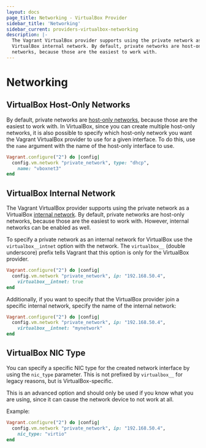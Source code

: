 ```yaml
---
layout: docs
page_title: Networking - VirtualBox Provider
sidebar_title: 'Networking'
sidebar_current: providers-virtualbox-networking
description: |-
  The Vagrant VirtualBox provider supports using the private network as a
  VirtualBox internal network. By default, private networks are host-only
  networks, because those are the easiest to work with.
---
```


# Networking

## VirtualBox Host-Only Networks

By default, private networks are [host-only networks](https://www.virtualbox.org/manual/ch06.html#network_hostonly),
because those are the easiest to work with. In VirtualBox, since you can
create multiple host-only networks, it is also possible to specify which
host-only network you want the Vagrant VirtualBox provider to use for
a given interface. To do this, use the `name` argument with the name of
the host-only interface to use.

```ruby
Vagrant.configure("2") do |config|
  config.vm.network "private_network", type: "dhcp",
    name: "vboxnet3"
end
```

## VirtualBox Internal Network

The Vagrant VirtualBox provider supports using the private network as a
VirtualBox [internal network](https://www.virtualbox.org/manual/ch06.html#network_internal).
By default, private networks are host-only networks, because those are the
easiest to work with. However, internal networks can be enabled as well.

To specify a private network as an internal network for VirtualBox
use the `virtualbox__intnet` option with the network. The `virtualbox__`
(double underscore) prefix tells Vagrant that this option is only for the
VirtualBox provider.

```ruby
Vagrant.configure("2") do |config|
  config.vm.network "private_network", ip: "192.168.50.4",
    virtualbox__intnet: true
end
```

Additionally, if you want to specify that the VirtualBox provider join
a specific internal network, specify the name of the internal network:

```ruby
Vagrant.configure("2") do |config|
  config.vm.network "private_network", ip: "192.168.50.4",
    virtualbox__intnet: "mynetwork"
end
```

## VirtualBox NIC Type

You can specify a specific NIC type for the created network interface
by using the `nic_type` parameter. This is not prefixed by `virtualbox__`
for legacy reasons, but is VirtualBox-specific.

This is an advanced option and should only be used if you know what
you are using, since it can cause the network device to not work at all.

Example:

```ruby
Vagrant.configure("2") do |config|
  config.vm.network "private_network", ip: "192.168.50.4",
    nic_type: "virtio"
end
```
